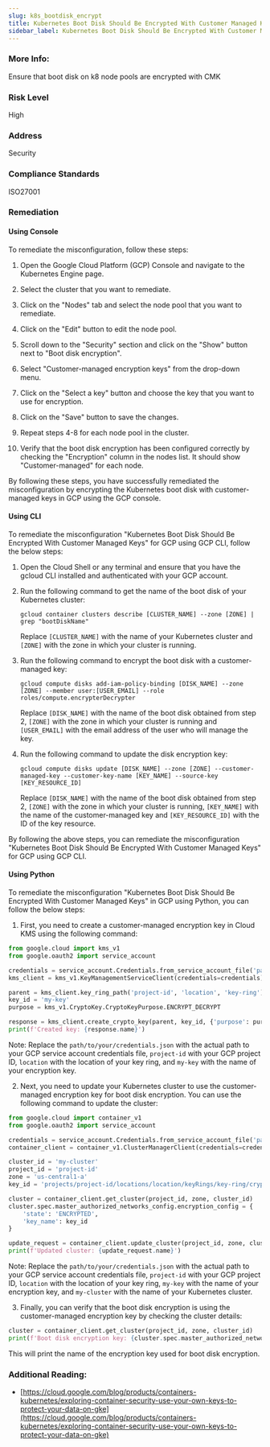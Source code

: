 ```yaml
---
slug: k8s_bootdisk_encrypt
title: Kubernetes Boot Disk Should Be Encrypted With Customer Managed Keys
sidebar_label: Kubernetes Boot Disk Should Be Encrypted With Customer Managed Keys
---
```


### More Info:

Ensure that boot disk on k8 node pools are encrypted with CMK

### Risk Level

High

### Address

Security

### Compliance Standards

ISO27001

### Remediation

#### Using Console

To remediate the misconfiguration, follow these steps:

1. Open the Google Cloud Platform (GCP) Console and navigate to the Kubernetes Engine page.

2. Select the cluster that you want to remediate.

3. Click on the "Nodes" tab and select the node pool that you want to remediate.

4. Click on the "Edit" button to edit the node pool.

5. Scroll down to the "Security" section and click on the "Show" button next to "Boot disk encryption".

6. Select "Customer-managed encryption keys" from the drop-down menu.

7. Click on the "Select a key" button and choose the key that you want to use for encryption.

8. Click on the "Save" button to save the changes.

9. Repeat steps 4-8 for each node pool in the cluster.

10. Verify that the boot disk encryption has been configured correctly by checking the "Encryption" column in the nodes list. It should show "Customer-managed" for each node.

By following these steps, you have successfully remediated the misconfiguration by encrypting the Kubernetes boot disk with customer-managed keys in GCP using the GCP console.

#### Using CLI

To remediate the misconfiguration "Kubernetes Boot Disk Should Be Encrypted With Customer Managed Keys" for GCP using GCP CLI, follow the below steps:

1. Open the Cloud Shell or any terminal and ensure that you have the gcloud CLI installed and authenticated with your GCP account.

2. Run the following command to get the name of the boot disk of your Kubernetes cluster:

   ```
   gcloud container clusters describe [CLUSTER_NAME] --zone [ZONE] | grep "bootDiskName"
   ```

   Replace `[CLUSTER_NAME]` with the name of your Kubernetes cluster and `[ZONE]` with the zone in which your cluster is running.

3. Run the following command to encrypt the boot disk with a customer-managed key:

   ```
   gcloud compute disks add-iam-policy-binding [DISK_NAME] --zone [ZONE] --member user:[USER_EMAIL] --role roles/compute.encrypterDecrypter
   ```

   Replace `[DISK_NAME]` with the name of the boot disk obtained from step 2, `[ZONE]` with the zone in which your cluster is running and `[USER_EMAIL]` with the email address of the user who will manage the key.

4. Run the following command to update the disk encryption key:

   ```
   gcloud compute disks update [DISK_NAME] --zone [ZONE] --customer-managed-key --customer-key-name [KEY_NAME] --source-key [KEY_RESOURCE_ID]
   ```

   Replace `[DISK_NAME]` with the name of the boot disk obtained from step 2, `[ZONE]` with the zone in which your cluster is running, `[KEY_NAME]` with the name of the customer-managed key and `[KEY_RESOURCE_ID]` with the ID of the key resource.

By following the above steps, you can remediate the misconfiguration "Kubernetes Boot Disk Should Be Encrypted With Customer Managed Keys" for GCP using GCP CLI.

#### Using Python

To remediate the misconfiguration "Kubernetes Boot Disk Should Be Encrypted With Customer Managed Keys" in GCP using Python, you can follow the below steps:

1. First, you need to create a customer-managed encryption key in Cloud KMS using the following command:

```python
from google.cloud import kms_v1
from google.oauth2 import service_account

credentials = service_account.Credentials.from_service_account_file('path/to/your/credentials.json')
kms_client = kms_v1.KeyManagementServiceClient(credentials=credentials)

parent = kms_client.key_ring_path('project-id', 'location', 'key-ring')
key_id = 'my-key'
purpose = kms_v1.CryptoKey.CryptoKeyPurpose.ENCRYPT_DECRYPT

response = kms_client.create_crypto_key(parent, key_id, {'purpose': purpose})
print(f'Created key: {response.name}')
```

Note: Replace the `path/to/your/credentials.json` with the actual path to your GCP service account credentials file, `project-id` with your GCP project ID, `location` with the location of your key ring, and `my-key` with the name of your encryption key.

2. Next, you need to update your Kubernetes cluster to use the customer-managed encryption key for boot disk encryption. You can use the following command to update the cluster:

```python
from google.cloud import container_v1
from google.oauth2 import service_account

credentials = service_account.Credentials.from_service_account_file('path/to/your/credentials.json')
container_client = container_v1.ClusterManagerClient(credentials=credentials)

cluster_id = 'my-cluster'
project_id = 'project-id'
zone = 'us-central1-a'
key_id = 'projects/project-id/locations/location/keyRings/key-ring/cryptoKeys/my-key'

cluster = container_client.get_cluster(project_id, zone, cluster_id)
cluster.spec.master_authorized_networks_config.encryption_config = {
    'state': 'ENCRYPTED',
    'key_name': key_id
}

update_request = container_client.update_cluster(project_id, zone, cluster_id, cluster)
print(f'Updated cluster: {update_request.name}')
```

Note: Replace the `path/to/your/credentials.json` with the actual path to your GCP service account credentials file, `project-id` with your GCP project ID, `location` with the location of your key ring, `my-key` with the name of your encryption key, and `my-cluster` with the name of your Kubernetes cluster.

3. Finally, you can verify that the boot disk encryption is using the customer-managed encryption key by checking the cluster details:

```python
cluster = container_client.get_cluster(project_id, zone, cluster_id)
print(f'Boot disk encryption key: {cluster.spec.master_authorized_networks_config.encryption_config.key_name}')
```

This will print the name of the encryption key used for boot disk encryption.


### Additional Reading:

- [https://cloud.google.com/blog/products/containers-kubernetes/exploring-container-security-use-your-own-keys-to-protect-your-data-on-gke](https://cloud.google.com/blog/products/containers-kubernetes/exploring-container-security-use-your-own-keys-to-protect-your-data-on-gke) 


